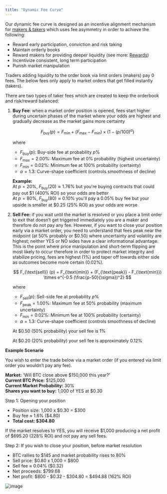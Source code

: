 ```yaml
---
title: "Dynamic Fee Curve"
---
```


Our dynamic fee curve is designed as an incentive alignment mechanism for [makers & takers](./clob/makers-and-takers) which uses fee asymmetry in order to achieve the following:

- Reward early participation, conviction and risk taking
- Maintain orderly books
- Reward makers for providing deeper liquidity (see more: [Rewards](./rewards))
- Incentivize consistent, long term participation
- Punish market manipulation

Traders adding liquidity to the order book via limit orders (makers) pay 0 fees. The below fees only apply to market orders that get filled instantly (takers).

There are two types of taker fees which are created to keep the orderbook and risk/reward balanced:

1. **Buy Fee**: when a market order position is opened, fees start higher during uncertain phases of the market where your odds are highest and gradually decrease as the market gains more certainty

   $$
   F_{\text{buy}} (p) = F_{\text{min}} + (F_{\text{max}} - F_{\text{min}}) \times (1-(p/100)^{\alpha})
   $$

   where
   - $F_{\text{buy}} (p)$: Buy-side fee at probability $p \%$
   - $F_{\text{max}} = 2.00\%$: Maximum fee at $0\%$ probability (highest uncertainty)
   - $F_{\text{min}} = 0.02\%$: Minimum fee at $100\%$ probability (certainty)
   - $\alpha = 1.3$: Curve-shape coefficient (controls smoothness of decline)

   **Example:** \
   At $p = 20\%$, $F_{\text{buy}}(20) \approx 1.76\%$ but you're buying contracts that could pay out \$1 (400% ROI) so your odds are better \
   At $p = 80\%$, $F_{\text{buy}}(80) \approx 0.10\%$ you'll pay a 0.05% buy fee but your upside is smaller at \$0.25 (25% ROI) as your odds are worse
2. **Sell Fee:** if you wait until the market is resolved or you place a limit order to exit that doesn’t get triggered immediately you are a maker and therefore do not pay any fee. However, if you want to close your position early via a market order, you need to understand that fees peak near the midpoint (at 50% probably or \$0.50) where uncertainty and volatility are highest; neither YES or NO sides have a clear informational advantage. This is the point where price manipulation and short-term flipping are most likely to occur therefore in order to protect market integrity and stabilize pricing, fees are highest (1%) and taper off towards either side as outcomes become more certain (0.02%).

   $$
   F_{\text{sell}} (p) = F_{\text{min}} + (F_{\text{peak}} - F_{\text{min}}) \times e^{-0.5 (\frac{p-50}{\sigma})^2}
   $$

   where
   - $F_{\text{sell}} (p)$: Sell-side fee at probability $p \%$
   - $F_{\text{peak}} = 1.00\%$: Maximum fee at $50\%$ probability (maximum uncertainty)
   - $F_{\text{min}} = 0.02\%$: Minimum fee at $100\%$ probability (certainty)
   - $\alpha = 1.3$: Curve-shape coefficient (controls smoothness of decline)

   At \$0.50 (50% probability) your sell fee is 1%

   At \$0.20 (20% probability) your sell fee is approximately 0.12%

**Example Scenario**

You wish to enter the trade below via a market order (if you entered via limit order you wouldn’t pay any fee).

**Market:** ‘Will BTC close above \$150,000 this year?’ \
**Current BTC Price:** \$125,000 \
**Current Market Probability:** 30% \
**Shares you want to buy:** 1,000 of YES at \$0.30

Step 1: Opening your position

- Position size: 1,000 x \$0.30 = \$300
- Buy fee  ≈ 1.6% (\$4.80)
- **Total cost: \$304.80**

If the market resolves to YES, you will receive \$1,000 producing a net profit of \$695.20 (228% ROI) and not pay any sell fees.

Step 2: If you wish to close your position, before market resolution

- BTC rallies to \$145 and market probability rises to 80%
- Sell price: \$0.80 x 1,000 = \$800
- Sell fee  ≈ 0.04% (\$0.32)
- Net proceeds: \$799.68
- Net profit: \$800 - \$0.32 - \$304.80 = \$494.88 (162% ROI)

![image](/images/image5.png)